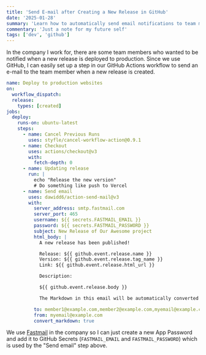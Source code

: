 ```yaml
---
title: 'Send E-mail after Creating a New Release in GitHub'
date: '2025-01-28'
summary: 'Learn how to automatically send email notifications to team members when a new GitHub release is created using GitHub Actions workflows and FastMail SMTP integration. A practical guide with complete configuration example.'
commentary: 'Just a note for my future self'
tags: ['dev', 'github']
---
```


In the company I work for, there are some team members who wanted to be notified when a new release is deployed to production. Since we use GitHub, I can easily set up a step in our GitHub Actions workflow to send an e-mail to the team member when a new release is created.

```yml:deploy.yml {20-43} showLineNumbers
name: Deploy to production websites
on:
  workflow_dispatch:
  release:
    types: [created]
jobs:
  deploy:
    runs-on: ubuntu-latest
    steps:
      - name: Cancel Previous Runs
        uses: styfle/cancel-workflow-action@0.9.1
      - name: Checkout
        uses: actions/checkout@v3
        with:
          fetch-depth: 0
      - name: Updating release
        run: |
          echo "Release the new version"
          # Do something like push to Vercel
      - name: Send email
        uses: dawidd6/action-send-mail@v3
        with:
          server_address: smtp.fastmail.com
          server_port: 465
          username: ${{ secrets.FASTMAIL_EMAIL }}
          password: ${{ secrets.FASTMAIL_PASSWORD }}
          subject: New Release of Our Awesome project
          html_body: |
            A new release has been published!

            Release: ${{ github.event.release.name }}
            Version: ${{ github.event.release.tag_name }}
            Link: ${{ github.event.release.html_url }}

            Description:

            ${{ github.event.release.body }}

            The Markdown in this email will be automatically converted to HTML.

          to: member1@example.com,member2@example.com,myemail@example.com
          from: myemail@example.com
          convert_markdown: true
```

We use [Fastmail](https://www.fastmail.com) in the company so I can just create a new App Password and add it to GitHub Secrets (`FASTMAIL_EMAIL` and `FASTMAIL_PASSWORD`) which is used by the "Send email" step above.
